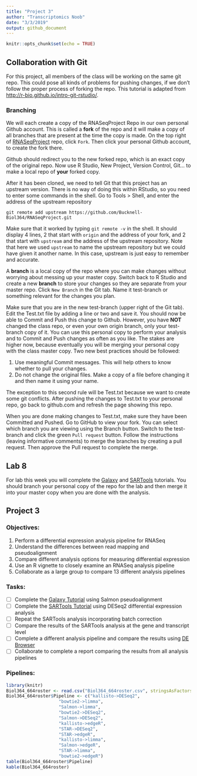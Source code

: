 ```yaml
---
title: "Project 3"
author: "Transcriptomics Noob"
date: "3/3/2019"
output: github_document
---
```


```r
knitr::opts_chunk$set(echo = TRUE)
```

## Collaboration with Git

For this project, all members of the class will be working on the same git repo. 
This could pose all kinds of problems for pushing changes, if we don't follow the proper process of forking the repo. 
This tutorial is adapted from <http://r-bio.github.io/intro-git-rstudio/>.

### Branching

We will each create a copy of the RNASeqProject Repo in our own personal Github account. 
This is called a **fork** of the repo and it will make a copy of all branches that are present at the time the copy is made. 
On the top right of [RNASeqProject](https://github.com/Bucknell-Biol364/RNASeqProject) repo, click `Fork`.
Then click your personal Github account, to create the fork there.

Github should redirect you to the new forked repo, which is an exact copy of the original repo.
Now use R Studio, New Project, Version Control, Git... to make a local repo of **your** forked copy. 

After it has been cloned, we need to tell Git that this project has an upstream version. 
There is no way of doing this within RStudio, so you need to enter some commands in the shell. 
Go to Tools > Shell, and enter the address of the upstream repository

`git remote add upstream https://github.com/Bucknell-Biol364/RNASeqProject.git`

Make sure that it worked by typing `git remote -v` in the shell.
It should display 4 lines, 2 that start with `origin` and the address of your fork, and 2 that start with `upstream` and the address of the upstream repository. 
Note that here we used `upstream` to name the upstream repository but we could have given it another name. 
In this case, upstream is just easy to remember and accurate. 

A **branch** is a local copy of the repo where you can make changes without worrying about messing up your master copy.
Switch back to R Studio and create a new **branch** to store your changes so they are separate from your master repo.
Click `New Branch` in the Git tab.
Name it test-branch or something relevant for the changes you plan.

Make sure that you are in the new test-branch (upper right of the Git tab).
Edit the Test.txt file by adding a line or two and save it.
You should now be able to Commit and Push this change to Github. 
However, you have **NOT** changed the class repo, or even your own origin branch, only your test-branch copy of it. 
You can use this personal copy to perform your analysis and to Commit and Push changes as often as you like. 
The stakes are higher now, because eventually you will be merging your personal copy with the class master copy. 
Two new best practices should be followed:

1. Use meaningful Commit messages. This will help others to know whether to pull your changes.
2. Do not change the original files. Make a copy of a file before changing it and then name it using your name.

The exception to this second rule will be Test.txt because we want to create some git conflicts.
After pushing the changes to Test.txt to your personal repo, go back to github.com and refresh the page showing this repo. 

When you are done making changes to Test.txt, make sure they have been Committed and Pushed.
Go to GitHub to view your fork. 
You can select which branch you are viewing using the Branch button.
Switch to the test-branch and click the green `Pull request` button.
Follow the instructions (leaving informative comments) to merge the branches by creating a pull request.
Then approve the Pull request to complete the merge.

## Lab 8

For lab this week you will complete the [Galaxy](1-Galaxy.md) and [SARTools](2-SARTools.md) tutorials. 
You should branch your personal copy of the repo for the lab and then merge it into your master copy when you are done with the analysis.

## Project 3

### Objectives:

1. Perform a differential expression analysis pipeline for RNASeq
2. Understand the differences between read mapping and pseudoalignment
3. Compare different analysis options for measuring differential expression
4. Use an R vignette to closely examine an RNASeq analysis pipeline
5. Collaborate as a large group to compare 13 different analysis pipelines

### Tasks:

- [ ]  Complete the [Galaxy Tutorial](1-Galaxy.md) using Salmon pseudoalignment
- [ ]  Complete the [SARTools Tutorial](2-SARTools.md) using DESeq2 differential expression analysis
- [ ]  Repeat the SARTools analysis incorporating batch correction
- [ ]  Compare the results of the SARTools analysis at the gene and transcript level
- [ ]  Complete a different analysis pipeline and compare the results using [DE Browser](DEBrowser/DEBrowser.R)
- [ ]  Collaborate to complete a report comparing the results from all analysis pipelines

### Pipelines:

```r
library(knitr)
Biol364_664roster <- read.csv("Biol364_664roster.csv", stringsAsFactors=FALSE)
Biol364_664roster$Pipeline <- c("kallisto->DESeq2",
                    "bowtie2->limma",
                    "Salmon->limma",
                    "bowtie2->DESeq2",
                    "Salmon->DESeq2",
                    "kallisto->edgeR",
                    "STAR->DESeq2",
                    "STAR->edgeR",
                    "kallisto->limma",
                    "Salmon->edgeR",
                    "STAR->limma",
                    "bowtie2->edgeR")
table(Biol364_664roster$Pipeline)
kable(Biol364_664roster)
```